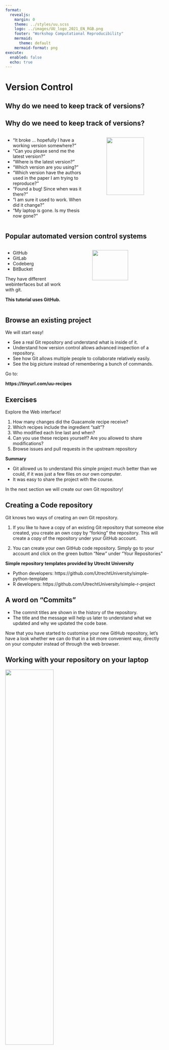 ```yaml
--- 
format: 
  revealjs:
    margin: 0
    theme: ../styles/uu.scss
    logo: ../images/UU_logo_2021_EN_RGB.png
    footer: "Workshop Computational Reproducibility"
    mermaid:
      theme: default
    mermaid-format: png
execute:
  enabled: false
  echo: true
---
```


# Version Control {data-background-color="#FFCD00"}


## Why do we need to keep track of versions?

::: {.theme-section}

:::

## Why do we need to keep track of versions?

::: {.theme-section}

:::: {.columns}

::: {.column width="55%"}

- "It broke … hopefully I have a working version somewhere?"
- "Can you please send me the latest version?"
- "Where is the latest version?"
- "Which version are you using?"
- "Which version have the authors used in the paper I am trying to reproduce?"
- "Found a bug! Since when was it there?"
- "I am sure it used to work. When did it change?"
- "My laptop is gone. Is my thesis now gone?"

:::

::: {.column width="5%"}
:::
::: {.column width="40%"}

![](http://www.phdcomics.com/comics/archive/phd101212s.gif){width=80%}

:::
::::
:::

## Popular automated version control systems

::: {.theme-section}

:::: {.columns}

::: {.column width="40%"}

- GitHub
- GitLab
- Codeberg
- BitBucket

They have different webinterfaces but all work with git.

**This tutorial uses GitHub.**

:::
::: {.column width="5%"}
:::
::: {.column width="45%"}

![](https://imgs.xkcd.com/comics/git.png){fig-align="center" width=70%}

:::
::::
:::

## Browse an existing project

::: {.theme-section}

We will start easy!

::: {.callout-note}

- See a real Git repository and understand what is inside of it.
- Understand how version control allows advanced inspection of a repository.
- See how Git allows multiple people to collaborate relatively easily.
- See the big picture instead of remembering a bunch of commands.

:::


Go to:

**https://tinyurl.com/uu-recipes**


## Exercises

::: {.theme-section}

Explore the Web interface!

1. How many changes did the Guacamole recipe receive?
2. Which recipes include the ingredient "salt"?
3. Who modified each line last and when?
4. Can you use these recipes yourself? Are you allowed to share modifications?
5. Browse issues and pull requests in the upstream repository

**Summary**

- Git allowed us to understand this simple project much better than we could, if it was just a few files on our own computer.
- It was easy to share the project with the course.

In the next section we will create our own Git repository!

:::

:::


## Creating a Code repository
::: {.theme-section}

Git knows two ways of creating an own Git repository.

1. If you like to have a copy of an existing Git repository that someone else created, you create an own copy by "forking" the repository. This will create a copy of the repository under your GitHub account.

2. You can create your own GitHub code repository. Simply go to your account and click on the green button "New" under "Your Repositories"

**Simple repository templates provided by Utrecht University**

- Python developers: https://github.com/UtrechtUniversity/simple-python-template
- R developers: https://github.com/UtrechtUniversity/simple-r-project

:::

## A word on "Commits"
::: {.theme-section}

- The commit titles are shown in the history of the repository. 
- The title and the message will help us later to understand what we updated and why we updated the code base.

Now that you have started to customise your new GitHub repository, let’s have a look whether we can do that in a bit more convenient way, directly on your computer instead of through the web browser.

:::

## Working with your repository on your laptop
::: {.theme-section}

![](../images/github_figures_screenshots/git_create_repo.svg){width=55% fig-align="center"}

- Clone: Create a local copy
- Pull: Fetch changes in the remote repo
- Push: Update remote repo with local changes

:::

## Update the remote GitHub repository
::: {.theme-section}
:::: {.columns}

::: {.column width="60%"}


![](../images/github_figures_screenshots/git_workflow.svg){fig-align="center"}
:::

::: {.column width="35%"}

- Open the README file
- Change the contents of the README file and save
- Check the status `git status`
- Prepare to send it off
	- `git add README.md`
	- `git commit -m "Change the README file"`

:::
::::
:::

## Pushing to GitHub
::: {.theme-section}

You can now push the content of your local repository to the one on GitHub:

```
git push
```

Congrats, you have made your first push and your scripts are online!

![](https://octodex.github.com/images/original.png){width=200} \\\_\_\_ _THANK YOU!_

Take a look at your online repository. 
- Who is the author of your commits? 
- If it is not you, you can configure git to use your identity (make sure GitHub knows this email address):

<br>

```
git config --global user.name "Your Name"
git config --global user.email "your@email.com"
```

:::

## Update the local repository
::: {.theme-section}

- Assume you changed your remote repository through the browser
	- How do you update your local repository?

- Make another change to your README file in the web browser of GitHub.
- Now go back to your terminal and do:

```
git status
git pull
```
:::

## The .gitignore file
::: {.theme-section}
- Located in your local repository `.gitignore`
- Lists files and folder which Git should ignore: They are **NOT** uploaded to GitHub	
- E.g. .DS_Store
:::

## Exercises

::: {.theme-section}

- After moving files into your local repository on your computer, run git status to see what Git thinks has changed.


Please note: are there (temporary) files you do not wish to track? Add them to the .gitignore file. Consider a .gitignore template for your language: examples on this github repo.

- Run git log to see the history of your project.

- Can you use Git and push to Github from your IDE?

- Experiment with editing and committing on GitHub itself (e.g. add something to the README file). You can then 'download' your changes to your local repository using git pull.

- Run git log again to see the history of your project.

- Optional: What happens if you edit the same file online and locally, and try to push/pull? (Hint: this often causes a 'merge conflict', which is no fun to experience. Going through it today means we can assist you if necessary!)

:::


## Your turn: Useful git commands

::: {.theme-section}


```
git status
```

[Git status](https://git-scm.com/docs/git-status) shows you the status of your repository. It tells you which files are created, modified, or deleted relative to the last **git snapshot** (aka __commit__) of your project.

```
git diff
```

[Git diff](https://git-scm.com/docs/git-diff) shows you the actual differences between the files that you have changed since the last snapshot.

```
git --help
```

This command will show you all the commands that you can use with git.

:::






